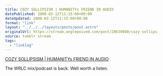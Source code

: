 ```yaml
---
title: COZY SOLLIPSISM | HUMANITYs FRIEND IN AUDIO
datePublished: 2008-03-12T11:15:00+00:00
dateUpdated: 2008-03-12T11:15:00+00:00
format: "link"
layout: "../../../layouts/posts/post.astro"
originalUrl: https://stream.anglepoised.com/post/28639080/cozy-sollipsism-humanitys-friend-in-audio
source: tumblr stream
tags:
  - "linklog"
---
```


[COZY SOLLIPSISM | HUMANITYs FRIEND IN AUDIO][1]

The WRLC mix/podcast is back. Well worth a listen.

[1]: http://www.cozysollipsism.com/

